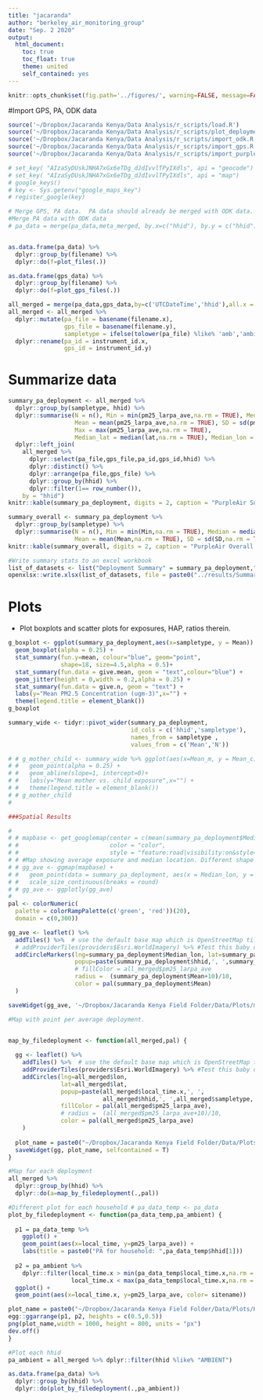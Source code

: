 ```yaml
---
title: "jacaranda"
author: "berkeley_air_monitoring_group"
date: "Sep. 2 2020"
output:
  html_document:
    toc: true
    toc_float: true
    theme: united
    self_contained: yes
---
```


```r
knitr::opts_chunk$set(fig.path='../figures/', warning=FALSE, message=FALSE, cache=FALSE)
```


#Import GPS, PA, ODK data

```r
source('~/Dropbox/Jacaranda Kenya/Data Analysis/r_scripts/load.R')
source('~/Dropbox/Jacaranda Kenya/Data Analysis/r_scripts/plot_deployments.R')
source('~/Dropbox/Jacaranda Kenya/Data Analysis/r_scripts/import_odk.R')
source('~/Dropbox/Jacaranda Kenya/Data Analysis/r_scripts/import_gps.R')
source('~/Dropbox/Jacaranda Kenya/Data Analysis/r_scripts/import_purpleair.R')

# set_key( "AIzaSyDUskJNHA7xGx6eTDg_dJdIvvlTPyIXdls", api = "geocode")
# set_key( "AIzaSyDUskJNHA7xGx6eTDg_dJdIvvlTPyIXdls", api = "map")
# google_keys()
# key <- Sys.getenv("google_maps_key")
# register_google(key)

# Merge GPS, PA data.  PA data should already be merged with ODK data.
#Merge PA data with ODK data
# pa_data = merge(pa_data,meta_merged, by.x=c("hhid"), by.y = c("hhid"))


as.data.frame(pa_data) %>%
  dplyr::group_by(filename) %>%
  dplyr::do(f=plot_files(.))

as.data.frame(gps_data) %>%
  dplyr::group_by(filename) %>%
  dplyr::do(f=plot_gps_files(.))

all_merged = merge(pa_data,gps_data,by=c('UTCDateTime','hhid'),all.x = TRUE,all.y = TRUE)#,'sampletype'))
all_merged <- all_merged %>% 
  dplyr::mutate(pa_file = basename(filename.x),
                gps_file = basename(filename.y),
                sampletype = ifelse(tolower(pa_file) %like% 'amb','ambient','personal')) %>% 
  dplyr::rename(pa_id = instrument_id.x,
                gps_id = instrument_id.y) 

```



# Summarize data

```r

summary_pa_deployment <- all_merged %>% 
  dplyr::group_by(sampletype, hhid) %>%
  dplyr::summarise(N = n(), Min = min(pm25_larpa_ave,na.rm = TRUE), Median = median(pm25_larpa_ave,na.rm = TRUE),
                   Mean = mean(pm25_larpa_ave,na.rm = TRUE), SD = sd(pm25_larpa_ave,na.rm = TRUE),
                   Max = max(pm25_larpa_ave,na.rm = TRUE),
                   Median_lat = median(lat,na.rm = TRUE), Median_lon = median(lon,na.rm = TRUE)) %>% 
  dplyr::left_join(
    all_merged %>% 
      dplyr::select(pa_file,gps_file,pa_id,gps_id,hhid) %>% 
      dplyr::distinct() %>% 
      dplyr::arrange(pa_file,gps_file) %>% 
      dplyr::group_by(hhid) %>% 
      dplyr::filter(1== row_number()),
    by = "hhid")
knitr::kable(summary_pa_deployment, digits = 2, caption = "PurpleAir Summary Table","pipe")

summary_overall <- summary_pa_deployment %>% 
  dplyr::group_by(sampletype) %>%
  dplyr::summarise(N = n(), Min = min(Min,na.rm = TRUE), Median = median(Median,na.rm = TRUE),
                   Mean = mean(Mean,na.rm = TRUE), SD = sd(SD,na.rm = TRUE), Max = max(Max,na.rm = TRUE))
knitr::kable(summary_overall, digits = 2, caption = "PurpleAir Overall Summary Table")

#Write summary stats to an excel workbook
list_of_datasets <- list("Deployment Summary" = summary_pa_deployment,"Overall Summary" = summary_overall)
openxlsx::write.xlsx(list_of_datasets, file = paste0("../results/Summary Statistics ",format(now(),"%d-%b-%y"),".xlsx"))

```


# Plots
* Plot boxplots and scatter plots for exposures, HAP, ratios therein.

```r

g_boxplot <- ggplot(summary_pa_deployment,aes(x=sampletype, y = Mean)) +
  geom_boxplot(alpha = 0.25) +
  stat_summary(fun.y=mean, colour="blue", geom="point",
               shape=18, size=4.5,alpha = 0.5)+
  stat_summary(fun.data = give.mean, geom = "text",colour="blue") +
  geom_jitter(height = 0,width = 0.2,alpha = 0.25) +
  stat_summary(fun.data = give.n, geom = "text") +
  labs(y="Mean PM2.5 Concentration (ugm-3)",x="") +
  theme(legend.title = element_blank())
g_boxplot

summary_wide <- tidyr::pivot_wider(summary_pa_deployment,
                                   id_cols = c('hhid','sampletype'),
                                   names_from = sampletype ,
                                   values_from = c('Mean','N'))

# # g_mother_child <- summary_wide %>% ggplot(aes(x=Mean_m, y = Mean_c)) +
# #   geom_point(alpha = 0.25) +  
# #   geom_abline(slope=1, intercept=0)+
# #   labs(y="Mean mother vs. child exposure",x="") + 
# #   theme(legend.title = element_blank())
# # g_mother_child
# 

###Spatial Results

# 
# # mapbase <- get_googlemap(center = c(mean(summary_pa_deployment$Median_lon),mean(summary_pa_deployment$Median_lat)), zoom = 12,
# #                          color = "color",
# #                          style = "feature:road|visibility:on&style=element:labels|visibility:on&style=feature:administrative|visibility:on")
# # #Map showing average exposure and median location. Different shape by sample type.
# # gg_ave <- ggmap(mapbase) +
# #   geom_point(data = summary_pa_deployment, aes(x = Median_lon, y = Median_lat, color=Mean,shape =sampletype))+
# #   scale_size_continuous(breaks = round) 
# # gg_ave <- ggplotly(gg_ave)
# 
pal <- colorNumeric(
  palette = colorRampPalette(c('green', 'red'))(20),
  domain = c(0,300))

gg_ave <- leaflet() %>%
  addTiles() %>%  # use the default base map which is OpenStreetMap tiles
  # addProviderTiles(providers$Esri.WorldImagery) %>% #Test this baby out.
  addCircleMarkers(lng=summary_pa_deployment$Median_lon, lat=summary_pa_deployment$Median_lat,
                   popup=paste(summary_pa_deployment$hhid,', ',summary_pa_deployment$sampletype,', ', summary_pa_deployment$Mean),
                   # fillColor = all_merged$pm25_larpa_ave
                   radius =  (summary_pa_deployment$Mean+10)/10,
                   color = pal(summary_pa_deployment$Mean)
  )

saveWidget(gg_ave, '~/Dropbox/Jacaranda Kenya Field Folder/Data/Plots/maps/ave_map_jacaranda.html', selfcontained = T)

#Map with point per average deployment.


map_by_filedeployment <- function(all_merged,pal) {
  
  gg <- leaflet() %>%
    addTiles() %>%  # use the default base map which is OpenStreetMap tiles
    addProviderTiles(providers$Esri.WorldImagery) %>% #Test this baby out.
    addCircles(lng=all_merged$lon,
               lat=all_merged$lat,
               popup=paste(all_merged$local_time.x,', ',
                           all_merged$hhid,', ',all_merged$sampletype,', ', all_merged$pm25_larpa_ave),
               fillColor = pal(all_merged$pm25_larpa_ave),
               # radius =  (all_merged$pm25_larpa_ave+10)/10,
               color = pal(all_merged$pm25_larpa_ave)
    )
  
  plot_name = paste0("~/Dropbox/Jacaranda Kenya Field Folder/Data/Plots/maps/map_",all_merged$hhid[1],".html")
  saveWidget(gg, plot_name, selfcontained = T)
}

#Map for each deployment
all_merged %>%
  dplyr::group_by(hhid) %>%
  dplyr::do(a=map_by_filedeployment(.,pal))


```


```r

#Different plot for each household # pa_data_temp <- pa_data
plot_by_filedeployment <- function(pa_data_temp,pa_ambient) {
  
  p1 = pa_data_temp %>% 
    ggplot() +
    geom_point(aes(x=local_time, y=pm25_larpa_ave)) +
    labs(title = paste0("PA for household: ",pa_data_temp$hhid[1]))
  
  p2 = pa_ambient %>% 
    dplyr::filter(local_time.x > min(pa_data_temp$local_time.x,na.rm = T),
                  local_time.x < max(pa_data_temp$local_time.x,na.rm = T)) %>%
  ggplot() +
  geom_point(aes(x=local_time.x, y=pm25_larpa_ave, color= sitename)) 

plot_name = paste0("~/Dropbox/Jacaranda Kenya Field Folder/Data/Plots/HHs with Amb/hhid_amb_",all_merged$hhid[1],".pnt")
egg::ggarrange(p1, p2, heights = c(0.5,0.5))
png(plot_name,width = 1000, height = 800, units = "px")
dev.off()
}

#Plot each hhid
pa_ambient = all_merged %>% dplyr::filter(hhid %like% "AMBIENT")

as.data.frame(pa_data) %>%
  dplyr::group_by(hhid) %>%
  dplyr::do(plot_by_filedeployment(.,pa_ambient))

```



```r

```
